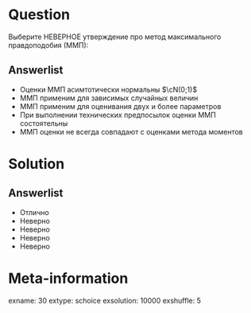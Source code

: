 Question
========
  Выберите НЕВЕРНОЕ утверждение про метод максимального правдоподобия (ММП):
  

Answerlist
----------
*  Оценки ММП асимтотически нормальны $\cN(0;1)$
*  ММП применим для зависимых случайных величин
*  ММП применим для оценивания двух и более параметров
*  При выполнении технических предпосылок оценки ММП состоятельны
*  ММП оценки не всегда совпадают с оценками метода моментов

Solution
========

Answerlist
----------
*  Отлично
*  Неверно
*  Неверно
*  Неверно
*  Неверно

Meta-information
================
exname: 30
extype: schoice
exsolution: 10000
exshuffle: 5
